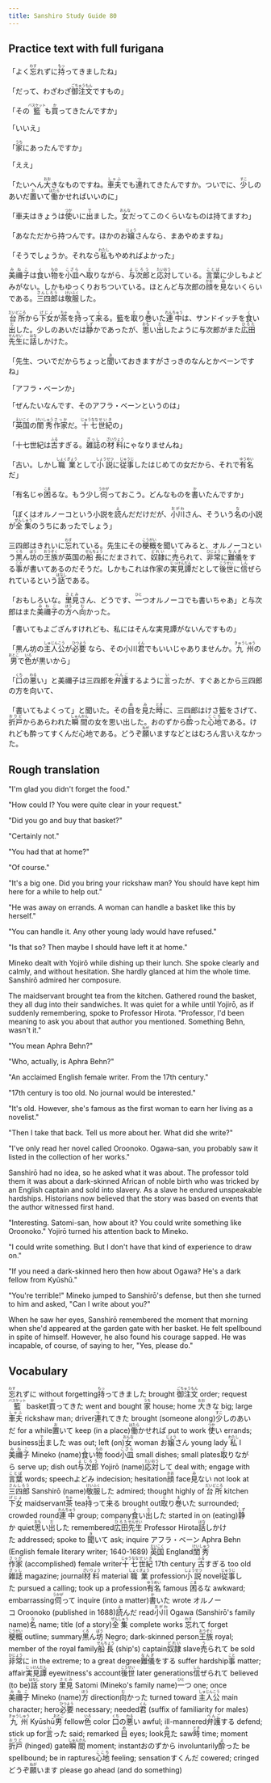 ```yaml
---
title: Sanshiro Study Guide 80
---
```


## Practice text with full furigana

<p>
「よく<ruby><rb>忘</rb><rt>わす</rt></ruby>れずに<ruby><rb>持</rb><rt>もっ</rt></ruby>ってきましたね」
</p>

<p>
「だって、わざわざ<ruby><rb>御注文</rb><rt>ごちゅうもん</rt></ruby>ですもの」
</p>

<p>
「その<ruby><rb>籃</rb><rt>バスケット</rt></ruby>も<ruby><rb>買</rb><rt>か</rt></ruby>ってきたんですか」
</p>

<p>「いいえ」</p>
<p>
「<ruby><rb>家</rb><rt>うち</rt></ruby>にあったんですか」
</p>

<p>「ええ」</p>
<p>
「たいへん<ruby><rb>大</rb><rt>おお</rt></ruby>きなものですね。<ruby><rb>車夫</rb><rt>しゃふ</rt></ruby>でも<ruby><rb>連</rb><rt>つ</rt></ruby>れてきたんですか。ついでに、<ruby><rb>少</rb><rt>すこ</rt></ruby>しのあいだ<ruby><rb>置</rb><rt>お</rt></ruby>いて<ruby><rb>働</rb><rt>はたら</rt></ruby>かせればいいのに」
</p>

<p>
「車夫はきょうは<ruby><rb>使</rb><rt>つか</rt></ruby>いに<ruby><rb>出</rb><rt>で</rt></ruby>ました。<ruby><rb>女</rb><rt>おんな</rt></ruby>だってこのくらいなものは持てますわ」
</p>

<p>
「あなただから持つんです。ほかのお<ruby><rb>嬢</rb><rt>じょう</rt></ruby>さんなら、まあやめますね」
</p>

<p>
「そうでしょうか。それなら<ruby><rb>私</rb><rt>わたし</rt></ruby>もやめればよかった」
</p>

<p>
<ruby><rb>美禰子</rb><rt>みねこ</rt></ruby>は<ruby><rb>食</rb><rt>く</rt></ruby>い<ruby><rb>物</rb><rt>もの</rt></ruby>を<ruby><rb>小皿</rb><rt>こざら</rt></ruby>へ<ruby><rb>取</rb><rt>と</rt></ruby>りながら、<ruby><rb>与次郎</rb><rt>よじろう</rt></ruby>と<ruby><rb>応対</rb><rt>たいおう</rt></ruby>している。<ruby><rb>言葉</rb><rt>ことば</rt></ruby>に少しもよどみがない。しかもゆっくりおちついている。ほとんど与次郎の<ruby><rb>顔</rb><rt>かお</rt></ruby>を<ruby><rb>見</rb><rt>み</rt></ruby>ないくらいである。<ruby><rb>三四郎</rb><rt>さんしろう</rt></ruby>は<ruby><rb>敬服</rb><rt>けいふく</rt></ruby>した。
</p>

<p>
<ruby><rb>台所</rb><rt>だいどころ</rt></ruby>から<ruby><rb>下女</rb><rt>げじょ</rt></ruby>が<ruby><rb>茶</rb><rt>ちゃ</rt></ruby>を<ruby><rb>持</rb><rt>も</rt></ruby>って<ruby><rb>来</rb><rt>く</rt></ruby>る。籃を<ruby><rb>取</rb><rt>と</rt></ruby>り<ruby><rb>巻</rb><rt>ま</rt></ruby>いた<ruby><rb>連中</rb><rt>れんちゅう</rt></ruby>は、サンドイッチを<ruby><rb>食</rb><rt>く</rt></ruby>い<ruby><rb>出</rb><rt>だ</rt></ruby>した。少しのあいだは<ruby><rb>静</rb><rt>しず</rt></ruby>かであったが、<ruby><rb>思</rb><rt>おも</rt></ruby>い<ruby><rb>出</rb><rt>だ</rt></ruby>したように与次郎がまた<ruby><rb>広田</rb><rt>ひろた</rt></ruby><ruby><rb>先生</rb><rt>せんせい</rt></ruby>に<ruby><rb>話</rb><rt>はな</rt></ruby>しかけた。
</p>

<p>
「先生、ついでだからちょっと<ruby><rb>聞</rb><rt>き</rt></ruby>いておきますがさっきのなんとかベーンですね」
</p>

<p>
「アフラ・ベーンか」
</p>

<p>「ぜんたいなんです、そのアフラ・ベーンというのは」</p>
<p>
「<ruby><rb>英国</rb><rt>えいこく</rt></ruby>の<ruby><rb>閨秀</rb><rt>けいしゅう</rt></ruby><ruby><rb>作家</rb><rt>さっか</rt></ruby>だ。<ruby><rb>十七</rb><rt>じゅうなな</rt></ruby><ruby><rb>世紀</rb><rt>せいき</rt></ruby>の」
</p>

<p>
「十七世紀は<ruby><rb>古</rb><rt>ふる</rt></ruby>すぎる。<ruby><rb>雑誌</rb><rt>ざっし</rt></ruby>の<ruby><rb>材料</rb><rt>ざいりょう</rt></ruby>にゃなりませんね」
</p>

<p>
「古い。しかし<ruby><rb>職業</rb><rt>しょくぎょう</rt></ruby>として<ruby><rb>小説</rb><rt>しょうせつ</rt></ruby>に<ruby><rb>従事</rb><rt>じゅうじ</rt></ruby>したはじめての女だから、それで<ruby><rb>有名</rb><rt>ゆうめい</rt></ruby>だ」
</p>

<p>
「有名じゃ<ruby><rb>困</rb><rt>こま</rt></ruby>るな。もう少し<ruby><rb>伺</rb><rt>うかが</rt></ruby>っておこう。どんなものを<ruby><rb>書</rb><rt>か</rt></ruby>いたんですか」
</p>

<p>
「ぼくはオルノーコという小説を<ruby><rb>読</rb><rt>よ</rt></ruby>んだだけだが、<ruby><rb>小川</rb><rt>おがわ</rt></ruby>さん、そういう<ruby><rb>名</rb><rt>な</rt></ruby>の小説が<ruby><rb>全集</rb><rt>ぜんしゅう</rt></ruby>のうちにあったでしょう」
</p>

<p>
三四郎はきれいに<ruby><rb>忘</rb><rt>わす</rt></ruby>れている。先生にその<ruby><rb>梗概</rb><rt>こうがい</rt></ruby>を聞いてみると、オルノーコという<ruby><rb>黒</rb><rt>くろ</rt></ruby>ん<ruby><rb>坊</rb><rt>ぼう</rt></ruby>の<ruby><rb>王族</rb><rt>おうぞく</rt></ruby>が英国の<ruby><rb>船長</rb><rt>せんちょう</rt></ruby>にだまされて、<ruby><rb>奴隷</rb><rt>どれい</rt></ruby>に<ruby><rb>売</rb><rt>う</rt></ruby>られて、<ruby><rb>非常</rb><rt>ひじょう</rt></ruby>に<ruby><rb>難儀</rb><rt>なんぎ</rt></ruby>をする<ruby><rb>事</rb><rt>こと</rt></ruby>が書いてあるのだそうだ。しかもこれは作家の<ruby><rb>実見譚</rb><rt>じっけんだん</rt></ruby>だとして<ruby><rb>後世</rb><rt>こうせい</rt></ruby>に<ruby><rb>信</rb><rt>しん</rt></ruby>ぜられているという<ruby><rb>話</rb><rt>はなし</rt></ruby>である。
</p>

<p>
「おもしろいな。<ruby><rb>里見</rb><rt>さとみ</rt></ruby>さん、どうです、<ruby><rb>一</rb><rt>ひと</rt></ruby>つオルノーコでも書いちゃあ」と与次郎はまた<ruby><rb>美禰子</rb><rt>みねこ</rt></ruby>の<ruby><rb>方</rb><rt>ほう</rt></ruby>へ<ruby><rb>向</rb><rt>む</rt></ruby>かった。
</p>

<p>「書いてもよござんすけれども、私にはそんな実見譚がないんですもの」</p>
<p>
「黒ん坊の<ruby><rb>主人公</rb><rt>しゅじんこう</rt></ruby>が<ruby><rb>必要</rb><rt>ひつよう</rt></ruby> なら、その小川<ruby><rb>君</rb><rt>くん</rt></ruby>でもいいじゃありませんか。<ruby><rb>九州</rb><rt>きゅうしゅう</rt></ruby>の<ruby><rb>男</rb><rt>おとこ</rt></ruby>で<ruby><rb>色</rb><rt>いろ</rt></ruby>が黒いから」
</p>

<p>
「<ruby><rb>口</rb><rt>くち</rt></ruby>の<ruby><rb>悪</rb><rt>わる</rt></ruby>い」と美禰子は三四郎を<ruby><rb>弁護</rb><rt>べんご</rt></ruby>するように<ruby><rb>言</rb><rt>い</rt></ruby>ったが、すぐあとから三四郎の方を向いて、
</p>

<p>
「書いてもよくって」と聞いた。その<ruby><rb>目</rb><rt>め</rt></ruby>を<ruby><rb>見</rb><rt>み</rt></ruby>た<ruby><rb>時</rb><rt>とき</rt></ruby>に、三四郎はけさ籃をさげて、<ruby><rb>折戸</rb><rt>おりど</rt></ruby>からあらわれた<ruby><rb>瞬間</rb><rt>しゅんかん</rt></ruby>の女を思い出した。おのずから<ruby><rb>酔</rb><rt>よ</rt></ruby>った<ruby><rb>心地</rb><rt>ここち</rt></ruby>である。けれども酔ってすくんだ心地である。どうぞ<ruby><rb>願</rb><rt>ねが</rt></ruby>いますなどとはむろん言いえなかった。
</p>


## Rough translation

"I'm glad you didn't forget the food."

"How could I? You were quite clear in your request."

"Did you go and buy that basket?"

"Certainly not."

"You had that at home?"

"Of course."

"It's a big one. Did you bring your rickshaw man? You should have kept him here for a while to help out."

"He was away on errands. A woman can handle a basket like this by herself."

"You can handle it. Any other young lady would have refused."

"Is that so? Then maybe I should have left it at home."

Mineko dealt with Yojirō while dishing up their lunch. She spoke clearly and calmly, and without hesitation. She hardly glanced at him the whole time. Sanshirō admired her composure.

The maidservant brought tea from the kitchen. Gathered round the basket, they all dug into their sandwiches. It was quiet for a while until Yojirō, as if suddenly remembering, spoke to Professor Hirota. "Professor, I'd been meaning to ask you about that author you mentioned. Something Behn, wasn't it."

"You mean Aphra Behn?"

"Who, actually, is Aphra Behn?"

"An acclaimed English female writer. From the 17th century."

"17th century is too old. No journal would be interested."

"It's old. However, she's famous as the first woman to earn her living as a novelist."

"Then I take that back. Tell us more about her. What did she write?"

"I've only read her novel called Oroonoko. Ogawa-san, you probably saw it listed in the collection of her works."

Sanshirō had no idea, so he asked what it was about. The professor told them it was about a dark-skinned African of noble birth who was tricked by an English captain and sold into slavery. As a slave he endured unspeakable hardships. Historians now believed that the story was based on events that the author witnessed first hand.

"Interesting. Satomi-san, how about it? You could write something like Oroonoko." Yojirō turned his attention back to Mineko.

"I could write something. But I don't have that kind of experience to draw on."

"If you need a dark-skinned hero then how about Ogawa? He's a dark fellow from Kyūshū."

"You're terrible!" Mineko jumped to Sanshirō's defense, but then she turned to him and asked, "Can I write about you?"

When he saw her eyes, Sanshirō remembered the moment that morning when she'd appeared at the garden gate with her basket. He felt spellbound in spite of himself. However, he also found his courage sapped. He was incapable, of course, of saying to her, "Yes, please do."                 


## Vocabulary

<p>
<span class="vocabstudy"><ruby><rb>忘</rb><rt>わす</rt></ruby>れずに&nbsp;without forgetting</span><span class="vocabstudy"><ruby><rb>持</rb><rt>もっ</rt></ruby>ってきました&nbsp;brought</span>
<span class="vocabstudy"><ruby><rb>御注文</rb><rt>ごちゅうもん</rt></ruby>&nbsp;order; request</span>
<span class="vocabstudy"><ruby><rb>籃</rb><rt>バスケット</rt></ruby>&nbsp;basket</span><span class="vocabstudy"><ruby><rb>買</rb><rt>か</rt></ruby>ってきた&nbsp;went and bought</span>
<span class="vocabstudy"><ruby><rb>家</rb><rt>うち</rt></ruby>&nbsp;house; home</span>
<span class="vocabstudy"><ruby><rb>大</rb><rt>おお</rt></ruby>きな&nbsp;big; large</span><span class="vocabstudy"><ruby><rb>車夫</rb><rt>しゃふ</rt></ruby>&nbsp;rickshaw man; driver</span><span class="vocabstudy"><ruby><rb>連</rb><rt>つ</rt></ruby>れてきた&nbsp;brought (someone along)</span><span class="vocabstudy"><ruby><rb>少</rb><rt>すこ</rt></ruby>しのあいだ&nbsp;for a while</span><span class="vocabstudy"><ruby><rb>置</rb><rt>お</rt></ruby>いて&nbsp;keep (in a place)</span><span class="vocabstudy"><ruby><rb>働</rb><rt>はたら</rt></ruby>かせれば&nbsp;put to work</span>
<span class="vocabstudy"><ruby><rb>使</rb><rt>つか</rt></ruby>い&nbsp;errands; business</span><span class="vocabstudy"><ruby><rb>出</rb><rt>で</rt></ruby>ました&nbsp;was out; left (on)</span><span class="vocabstudy"><ruby><rb>女</rb><rt>おんな</rt></ruby>&nbsp;woman</span>
<span class="vocabstudy">お<ruby><rb>嬢</rb><rt>じょう</rt></ruby>さん&nbsp;young lady</span>
<span class="vocabstudy"><ruby><rb>私</rb><rt>わたし</rt></ruby>&nbsp;I</span>
<span class="vocabstudy"><ruby><rb>美禰子</rb><rt>みねこ</rt></ruby>&nbsp;Mineko (name)</span><span class="vocabstudy"><ruby><rb>食</rb><rt>く</rt></ruby>い<ruby><rb>物</rb><rt>もの</rt></ruby>&nbsp;food</span><span class="vocabstudy"><ruby><rb>小皿</rb><rt>こざら</rt></ruby>&nbsp;small dishes; small plates</span><span class="vocabstudy"><ruby><rb>取</rb><rt>と</rt></ruby>りながら&nbsp;serve up; dish out</span><span class="vocabstudy"><ruby><rb>与次郎</rb><rt>よじろう</rt></ruby>&nbsp;Yojirō (name)</span><span class="vocabstudy"><ruby><rb>応対</rb><rt>たいおう</rt></ruby>して&nbsp;deal with; engage with</span><span class="vocabstudy"><ruby><rb>言葉</rb><rt>ことば</rt></ruby>&nbsp;words; speech</span><span class="vocabstudy">よどみ&nbsp;indecision; hesitation</span><span class="vocabstudy"><ruby><rb>顔</rb><rt>かお</rt></ruby>&nbsp;face</span><span class="vocabstudy"><ruby><rb>見</rb><rt>み</rt></ruby>ない&nbsp;not look at</span><span class="vocabstudy"><ruby><rb>三四郎</rb><rt>さんしろう</rt></ruby>&nbsp;Sanshirō (name)</span><span class="vocabstudy"><ruby><rb>敬服</rb><rt>けいふく</rt></ruby>した&nbsp;admired; thought highly of</span>
<span class="vocabstudy"><ruby><rb>台所</rb><rt>だいどころ</rt></ruby>&nbsp;kitchen</span><span class="vocabstudy"><ruby><rb>下女</rb><rt>げじょ</rt></ruby>&nbsp;maidservant</span><span class="vocabstudy"><ruby><rb>茶</rb><rt>ちゃ</rt></ruby>&nbsp;tea</span><span class="vocabstudy"><ruby><rb>持</rb><rt>も</rt></ruby>って<ruby><rb>来</rb><rt>く</rt></ruby>る&nbsp;brought out</span><span class="vocabstudy"><ruby><rb>取</rb><rt>と</rt></ruby>り<ruby><rb>巻</rb><rt>ま</rt></ruby>いた&nbsp;surrounded; crowded round</span><span class="vocabstudy"><ruby><rb>連中</rb><rt>れんちゅう</rt></ruby>&nbsp;group; company</span><span class="vocabstudy"><ruby><rb>食</rb><rt>く</rt></ruby>い<ruby><rb>出</rb><rt>だ</rt></ruby>した&nbsp;started in on (eating)</span><span class="vocabstudy"><ruby><rb>静</rb><rt>しず</rt></ruby>か&nbsp;quiet</span><span class="vocabstudy"><ruby><rb>思</rb><rt>おも</rt></ruby>い<ruby><rb>出</rb><rt>だ</rt></ruby>した&nbsp;remembered</span><span class="vocabstudy"><ruby><rb>広田</rb><rt>ひろた</rt></ruby><ruby><rb>先生</rb><rt>せんせい</rt></ruby>&nbsp;Professor Hirota</span><span class="vocabstudy"><ruby><rb>話</rb><rt>はな</rt></ruby>しかけた&nbsp;addressed; spoke to</span>
<span class="vocabstudy"><ruby><rb>聞</rb><rt>き</rt></ruby>いて&nbsp;ask; inquire</span>
<span class="vocabstudy">アフラ・ベーン&nbsp;Aphra Behn (English female literary writer; 1640-1689)</span>
<span class="vocabstudy"><ruby><rb>英国</rb><rt>えいこく</rt></ruby>&nbsp;England</span><span class="vocabstudy"><ruby><rb>閨秀</rb><rt>けいしゅう</rt></ruby><ruby><rb>作家</rb><rt>さっか</rt></ruby>&nbsp;(accomplished) female writer</span><span class="vocabstudy"><ruby><rb>十七</rb><rt>じゅうなな</rt></ruby><ruby><rb>世紀</rb><rt>せいき</rt></ruby>&nbsp;17th century</span>
<span class="vocabstudy"><ruby><rb>古</rb><rt>ふる</rt></ruby>すぎる&nbsp;too old</span><span class="vocabstudy"><ruby><rb>雑誌</rb><rt>ざっし</rt></ruby>&nbsp;magazine; journal</span><span class="vocabstudy"><ruby><rb>材料</rb><rt>ざいりょう</rt></ruby>&nbsp;material</span>
<span class="vocabstudy"><ruby><rb>職業</rb><rt>しょくぎょう</rt></ruby>&nbsp;profession</span><span class="vocabstudy"><ruby><rb>小説</rb><rt>しょうせつ</rt></ruby>&nbsp;novel</span><span class="vocabstudy"><ruby><rb>従事</rb><rt>じゅうじ</rt></ruby>した&nbsp;pursued a calling; took up a profession</span><span class="vocabstudy"><ruby><rb>有名</rb><rt>ゆうめい</rt></ruby>&nbsp;famous</span>
<span class="vocabstudy"><ruby><rb>困</rb><rt>こま</rt></ruby>るな&nbsp;awkward; embarrassing</span><span class="vocabstudy"><ruby><rb>伺</rb><rt>うかが</rt></ruby>って&nbsp;inquire (into a matter)</span><span class="vocabstudy"><ruby><rb>書</rb><rt>か</rt></ruby>いた&nbsp;wrote</span>
<span class="vocabstudy">オルノーコ&nbsp;Oroonoko (published in 1688)</span><span class="vocabstudy"><ruby><rb>読</rb><rt>よ</rt></ruby>んだ&nbsp;read</span><span class="vocabstudy"><ruby><rb>小川</rb><rt>おがわ</rt></ruby>&nbsp;Ogawa (Sanshirō's family name)</span><span class="vocabstudy"><ruby><rb>名</rb><rt>な</rt></ruby>&nbsp;name; title (of a story)</span><span class="vocabstudy"><ruby><rb>全集</rb><rt>ぜんしゅう</rt></ruby>&nbsp;complete works</span>
<span class="vocabstudy"><ruby><rb>忘</rb><rt>わす</rt></ruby>れて&nbsp;forget</span><span class="vocabstudy"><ruby><rb>梗概</rb><rt>こうがい</rt></ruby>&nbsp;outline; summary</span><span class="vocabstudy"><ruby><rb>黒</rb><rt>くろ</rt></ruby>ん<ruby><rb>坊</rb><rt>ぼう</rt></ruby>&nbsp;Negro; dark-skinned person</span><span class="vocabstudy"><ruby><rb>王族</rb><rt>おうぞく</rt></ruby>&nbsp;royal; member of the royal family</span><span class="vocabstudy"><ruby><rb>船長</rb><rt>せんちょう</rt></ruby>&nbsp;(ship's) captain</span><span class="vocabstudy"><ruby><rb>奴隷</rb><rt>どれい</rt></ruby>&nbsp;slave</span><span class="vocabstudy"><ruby><rb>売</rb><rt>う</rt></ruby>られて&nbsp;be sold</span><span class="vocabstudy"><ruby><rb>非常</rb><rt>ひじょう</rt></ruby>に&nbsp;in the extreme; to a great degree</span><span class="vocabstudy"><ruby><rb>難儀</rb><rt>なんぎ</rt></ruby>をする&nbsp;suffer hardship</span><span class="vocabstudy"><ruby><rb>事</rb><rt>こと</rt></ruby>&nbsp;matter; affair</span><span class="vocabstudy"><ruby><rb>実見譚</rb><rt>じっけんだん</rt></ruby>&nbsp;eyewitness's account</span><span class="vocabstudy"><ruby><rb>後世</rb><rt>こうせい</rt></ruby>&nbsp;later generations</span><span class="vocabstudy"><ruby><rb>信</rb><rt>しん</rt></ruby>ぜられて&nbsp;believed (to be)</span><span class="vocabstudy"><ruby><rb>話</rb><rt>はなし</rt></ruby>&nbsp;story</span>
<span class="vocabstudy"><ruby><rb>里見</rb><rt>さとみ</rt></ruby>&nbsp;Satomi (Mineko's family name)</span><span class="vocabstudy"><ruby><rb>一</rb><rt>ひと</rt></ruby>つ&nbsp;one; once</span><span class="vocabstudy"><ruby><rb>美禰子</rb><rt>みねこ</rt></ruby>&nbsp;Mineko (name)</span><span class="vocabstudy"><ruby><rb>方</rb><rt>ほう</rt></ruby>&nbsp;direction</span><span class="vocabstudy"><ruby><rb>向</rb><rt>む</rt></ruby>かった&nbsp;turned toward</span>
<span class="vocabstudy"><ruby><rb>主人公</rb><rt>しゅじんこう</rt></ruby>&nbsp;main character; hero</span><span class="vocabstudy"><ruby><rb>必要</rb><rt>ひつよう</rt></ruby>&nbsp;necessary; needed</span><span class="vocabstudy"><ruby><rb>君</rb><rt>くん</rt></ruby>&nbsp;(suffix of familiarity for males)</span><span class="vocabstudy"><ruby><rb>九州</rb><rt>きゅうしゅう</rt></ruby>&nbsp;Kyūshū</span><span class="vocabstudy"><ruby><rb>男</rb><rt>おとこ</rt></ruby>&nbsp;fellow</span><span class="vocabstudy"><ruby><rb>色</rb><rt>いろ</rt></ruby>&nbsp;color</span>
<span class="vocabstudy"><ruby><rb>口</rb><rt>くち</rt></ruby>の<ruby><rb>悪</rb><rt>わる</rt></ruby>い&nbsp;awful; ill-mannered</span><span class="vocabstudy"><ruby><rb>弁護</rb><rt>べんご</rt></ruby>する&nbsp;defend; stick up for</span><span class="vocabstudy"><ruby><rb>言</rb><rt>い</rt></ruby>った&nbsp;said; remarked</span>
<span class="vocabstudy"><ruby><rb>目</rb><rt>め</rt></ruby>&nbsp;eyes; look</span><span class="vocabstudy"><ruby><rb>見</rb><rt>み</rt></ruby>た&nbsp;saw</span><span class="vocabstudy"><ruby><rb>時</rb><rt>とき</rt></ruby>&nbsp;time; moment</span><span class="vocabstudy"><ruby><rb>折戸</rb><rt>おりど</rt></ruby>&nbsp;(hinged) gate</span><span class="vocabstudy"><ruby><rb>瞬間</rb><rt>しゅんかん</rt></ruby>&nbsp;moment; instant</span><span class="vocabstudy">おのずから&nbsp;involuntarily</span><span class="vocabstudy"><ruby><rb>酔</rb><rt>よ</rt></ruby>った&nbsp;be spellbound; be in raptures</span><span class="vocabstudy"><ruby><rb>心地</rb><rt>ここち</rt></ruby>&nbsp;feeling; sensation</span><span class="vocabstudy">すくんだ&nbsp;cowered; cringed</span><span class="vocabstudy">どうぞ<ruby><rb>願</rb><rt>ねが</rt></ruby>います&nbsp;please go ahead (and do something)</span>
</p>
